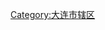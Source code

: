 {{Catnav|頁面分類|...|市辖区|辽宁市辖区|大连市辖区}}
{{Catnav|頁面分類|...|辽宁县级行政区|辽宁市辖区|大连市辖区}}
{{Catnav|頁面分類|...|辽宁地级市|大连|大连行政区划|大连区县市|大连市辖区}}
[[Category:大连市辖区|Category:大连市辖区]]
{{catmore|沙河口区|大连市沙河口区}}
